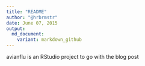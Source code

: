 ```yaml
---
title: "README"
author: "@hrbrmstr"
date: June 07, 2015
output:
  md_document:
    variant: markdown_github
---
```


avianflu is an RStudio project to go with the blog post

